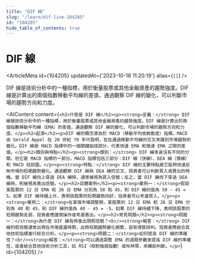 ```yaml
---
title: "DIF 線"
slug: "/learn/dif-line-104205"
id: "104205"
hide_table_of_contents: true
---
```



# DIF 線

<ArticleMeta id={104205} updatedAt={'2023-10-18 11:20:19'} alias={`[]`} />
<div className='border-solid border-b border-t-0 my-4 border-[var(--ifm-color-gray-300)]' />

DIF 線是技術分析中的一種指標，用於衡量股票或其他金融資產的趨勢強度。DIF 線是計算出的兩個指數移動平均線的差值，通過觀察 DIF 線的變化，可以判斷市場的趨勢方向和力度。

<AIContent content={`<h2>什麼是 DIF 線</h2><p><strong>定義：</strong> DIF 線是技術分析中的一種指標，用於衡量股票或其他金融資產的趨勢強度。DIF 線是計算出的兩個指數移動平均線（EMA）的差值，通過觀察 DIF 線的變化，可以判斷市場的趨勢方向和力度。</p><h2>起源</h2><p>DIF 線的概念源自於 MACD（移動平均收斂散度）指標。MACD 由 Gerald Appel 在 20 世紀 70 年代發明，旨在通過移動平均線的交叉來識別市場趨勢的變化。DIF 線是 MACD 指標中的一個關鍵組成部分，代表快速 EMA 和慢速 EMA 之間的差值。</p><h2>類別與特點</h2><p><strong>類別：</strong> DIF 線本身沒有不同的分類，但它是 MACD 指標的一部分。MACD 指標包括三部分：DIF 線（快線）、DEA 線（慢線）和 MACD 柱狀圖。</p><p><strong>特點：</strong> DIF 線的主要特點是它能夠快速反映市場的短期趨勢變化。通過觀察 DIF 線與 DEA 線的交叉，投資者可以判斷買入或賣出的時機。當 DIF 線向上穿過 DEA 線時，通常被視為買入信號；反之，當 DIF 線向下穿過 DEA 線時，則被視為賣出信號。</p><h2>具體案例</h2><p><strong>案例一：</strong>假設某股票的 12 日 EMA 和 26 日 EMA 分別為 50 和 45，則 DIF 線的值為 50 - 45 = 5。如果 DIF 線持續上升，表明該股票的短期趨勢向好，投資者可以考慮買入。</p><p><strong>案例二：</strong>在某個市場調整期，某股票的 12 日 EMA 和 26 日 EMA 分別為 40 和 45，則 DIF 線的值為 40 - 45 = -5。如果 DIF 線持續下降，表明該股票的短期趨勢走弱，投資者應謹慎操作或考慮賣出。</p><h2>常見問題</h2><p><strong>問題一：</strong>為什麼 DIF 線有時會出現假信號？<br/><strong>解答：</strong> DIF 線的假信號通常出現在市場震盪時期，此時短期趨勢變化頻繁，容易導致誤判。投資者應結合其他技術指標進行綜合分析。</p><p><strong>問題二：</strong>如何提高 DIF 線的準確性？<br/><strong>解答：</strong>可以通過調整 EMA 的週期參數來提高 DIF 線的準確性，或者結合其他技術分析工具，如 RSI（相對強弱指數）或布林帶，來輔助判斷。</p>`} id={104205} />
